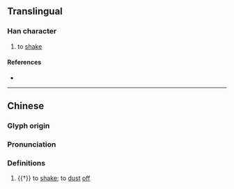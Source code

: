 {{character info}}
==Translingual==

===Han character===
{{Han char|rn=64|rad=手|as=04|sn=7|four=53010|canj=QIHU|ids=⿰扌允}}

# to [[shake]]

====References====
* {{Han ref|kx=0420.050|dkj=11858|dj=0767.060|hdz=31846.030|uh=6281|ud=25217|bh=CAF1|bd=51953}}

----
==Chinese==
{{zh-forms}}

===Glyph origin===
{{Han etym}}

===Pronunciation===
{{zh-pron
|m=yǎn
|c=jin5
|mc=y
|oc=y
|cat=v
}}

===Definitions===
{{zh-hanzi}}

# {{†}} to [[shake]]; to [[dust]] [[off]]